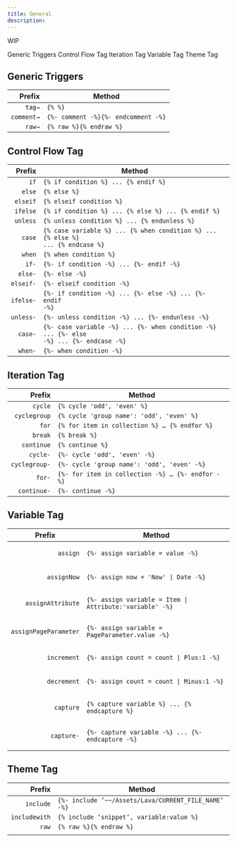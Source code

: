 ```yaml
---
title: General
description: 
---
```




<PageDescription>

WIP

</PageDescription>

<AnchorLinks>
  <AnchorLink>Generic Triggers</AnchorLink>
  <AnchorLink>Control Flow Tag</AnchorLink>
  <AnchorLink>Iteration Tag</AnchorLink>
  <AnchorLink>Variable Tag</AnchorLink>
  <AnchorLink>Theme Tag</AnchorLink>
</AnchorLinks>



## Generic Triggers

<Row>
  <Column>

|     Prefix | Method                            |
| ---------: | --------------------------------- |
|     `tag→` | <code>{%  %}</code>                          |
| `comment→` | <code>{%- comment -%}{%- endcomment -%}</code> |
|     `raw→` | <code>{% raw %}{% endraw %}</code> |

  </Column>
</Row>

## Control Flow Tag

<Row>
  <Column>

|    Prefix | Method                                                                                  |
| --------: | --------------------------------------------------------------------------------------- |
|      `if` | <code>{% if condition %} ... {% endif %}</code>                                                    |
|    `else` | <code>{% else %}</code>                                                                            |
|  `elseif` | <code>{% elseif condition %}</code>                                                                |
|  `ifelse` | <code>{% if condition %} ... {% else %} ... {% endif %}</code>                                     |
|  `unless` | <code>{% unless condition %} ... {% endunless %}</code>                                            |
|    `case` | <code>{% case variable %} ... {% when condition %} ... {% else %} ... {% endcase %}</code>         |
|    `when` | <code>{% when condition %}</code>                                                                  |
|     `if-` | <code>{%- if condition -%} ... {%- endif -%}</code>                                                |
|   `else-` | <code>{%- else -%}</code>                                                                          |
| `elseif-` | <code>{%- elseif condition -%}</code>                                                              |
| `ifelse-` | <code>{%- if condition -%} ... {%- else -%} ... {%- endif -%}</code>                               |
| `unless-` | <code>{%- unless condition -%} ... {%- endunless -%}</code>                                        |
|   `case-` | <code>{%- case variable -%} ... {%- when condition -%} ... {%- else -%} ... {%- endcase -%}</code> |
|   `when-` | <code>{%- when condition -%}</code>                                                                |

  </Column>
</Row>

## Iteration Tag

<Row>
  <Column>

|        Prefix | Method                            |
| ------------: | --------------------------------- |
|       `cycle` | <code>{% cycle 'odd', 'even' %}</code> |
|  `cyclegroup` | <code>{% cycle 'group name': 'odd', 'even' %}</code>                                |
|         `for` | <code>{% for item in collection %} … {% endfor %}</code>                                |
|       `break` | <code>{% break %}</code>                                |
|    `continue` | <code>{% continue %}</code>                                |
|      `cycle-` | <code>{%- cycle 'odd', 'even' -%}</code> |
| `cyclegroup-` | <code>{%- cycle 'group name': 'odd', 'even' -%}</code>                                |
|        `for-` | <code>{%- for item in collection -%} … {%- endfor -%}</code>                                |
|   `continue-` | <code>{%- continue -%}</code>                                |

  </Column>
</Row>



## Variable Tag

<Row>
<Column>

<table>
<thead>
<th>Prefix</th>
<th>Method</th>
</thead>
<tbody>
<tr>
  <td align="right">

  `assign`

  </td>
  <td>

  ```
  {%- assign variable = value -%}
  ```

  </td>
</tr>
<tr>
  <td align="right">

  `assignNow`

  </td>
  <td>

  ```
  {%- assign now = 'Now' | Date -%}
  ```

  </td>
</tr>
<tr>
  <td align="right">

  `assignAttribute`

  </td>
  <td>

  ```
  {%- assign variable = Item | Attribute:'variable' -%}
  ```

  </td>
</tr>
<tr>
  <td align="right">

  `assignPageParameter`

  </td>
  <td>

  ```
  {%- assign variable = PageParameter.value -%}
  ```

  </td>
</tr>
<tr>
  <td align="right">

  `increment`

  </td>
  <td>

  ```
  {%- assign count = count | Plus:1 -%}
  ```

  </td>
</tr>
<tr>
  <td align="right">

  `decrement`

  </td>
  <td>

  ```
  {%- assign count = count | Minus:1 -%}
  ```

  </td>
</tr>
<tr>
  <td align="right">

  `capture`

  </td>
  <td>

  ```
  {% capture variable %} ... {% endcapture %}
  ```

  </td>
</tr>
<tr>
  <td align="right">

  `capture-`

  </td>
  <td>

  ```
  {%- capture variable -%} ... {%- endcapture -%}
  ```

  </td>
</tr>

</tbody>
</table>

</Column>
</Row>



## Theme Tag


|        Prefix | Method                                    |
| ------------: | ----------------------------------------- |
|     `include` | <code>{%- include ’~~/Assets/Lava/CURRENT_FILE_NAME’ -%}</code>         |
| `includewith` | <code>{% include ‘snippet’, variable:value %}</code> |
|         `raw` | <code>{% raw %}{% endraw %}</code>                                   |
|               |                                                   |
